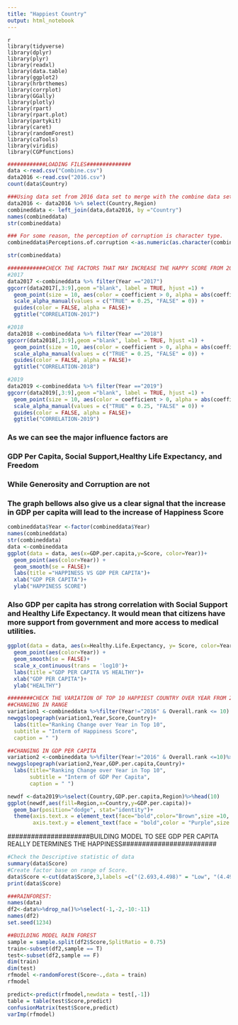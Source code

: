 ```yaml
---
title: "Happiest Country"
output: html_notebook
---
```

```
{r}
library(tidyverse)
library(dplyr)
library(plyr)
library(readxl)
library(data.table)
library(ggplot2)
library(hrbrthemes)
library(corrplot)
library(GGally)
library(plotly)
library(rpart)
library(rpart.plot)
library(partykit)
library(caret)
library(randomForest)
library(caTools)
library(viridis)
library(CGPfunctions)
```
```r
############LOADING FILES##############
data <-read.csv("Combine.csv")
data2016 <-read.csv("2016.csv")
count(data$Country)
```

```r
###Using data set from 2016 data set to merge with the combine data set for Region Variable:
data2016 <- data2016 %>% select(Country,Region)
combineddata <- left_join(data,data2016, by ="Country")
names(combineddata)
str(combineddata)
```
```r
### For some reason, the perception of corruption is character type. 
combineddata$Perceptions.of.corruption <-as.numeric(as.character(combineddata$Perceptions.of.corruption))
```
```r
str(combineddata)
```

```r
############CHECK THE FACTORS THAT MAY INCREASE THE HAPPY SCORE FROM 2017 TO 2019#######################
#2017
data2017 <-combineddata %>% filter(Year =="2017")
ggcorr(data2017[,3:9],geom ="blank", label = TRUE, hjust =1) +
  geom_point(size = 10, aes(color = coefficient > 0, alpha = abs(coefficient) > 0.5)) +
  scale_alpha_manual(values = c("TRUE" = 0.25, "FALSE" = 0)) +
  guides(color = FALSE, alpha = FALSE)+
  ggtitle("CORRELATION-2017")
```

```r
#2018
data2018 <-combineddata %>% filter(Year =="2018")
ggcorr(data2018[,3:9],geom ="blank", label = TRUE, hjust =1) +
  geom_point(size = 10, aes(color = coefficient > 0, alpha = abs(coefficient) > 0.5)) +
  scale_alpha_manual(values = c("TRUE" = 0.25, "FALSE" = 0)) +
  guides(color = FALSE, alpha = FALSE)+
  ggtitle("CORRELATION-2018")
```
```r
#2019
data2019 <-combineddata %>% filter(Year =="2019")
ggcorr(data2019[,3:9],geom ="blank", label = TRUE, hjust =1) +
  geom_point(size = 10, aes(color = coefficient > 0, alpha = abs(coefficient) > 0.5)) +
  scale_alpha_manual(values = c("TRUE" = 0.25, "FALSE" = 0)) +
  guides(color = FALSE, alpha = FALSE)+
  ggtitle("CORRELATION-2019")
```
### As we can see the major influence factors are
### GDP Per Capita, Social Support,Healthy Life Expectancy, and Freedom
### While Generosity and Corruption are not


### The graph bellows also give us a clear signal that the increase in GDP per capita will lead to the increase of Happiness Score
```r
combineddata$Year <-factor(combineddata$Year)
names(combineddata)
str(combineddata)
data <-combineddata
ggplot(data = data, aes(x=GDP.per.capita,y=Score, color=Year))+
  geom_point(aes(color=Year)) + 
  geom_smooth(se = FALSE)+
  labs(title ="HAPPINESS VS GDP PER CAPITA")+
  xlab("GDP PER CAPITA")+
  ylab("HAPPINESS SCORE")
```

### Also GDP per capita has strong correlation with Social Support and Healthy Life Expectancy. It would mean that citizens have more support from government and more access to medical utilities.
```r
ggplot(data = data, aes(x=Healthy.Life.Expectancy, y= Score, color=Year))+
  geom_point(aes(color=Year)) + 
  geom_smooth(se = FALSE)+
  scale_x_continuous(trans = 'log10')+
  labs(title ="GDP PER CAPITA VS HEALTHY")+
  xlab("GDP PER CAPITA")+
  ylab("HEALTHY")
```
```r
########CHECK THE VARIATION OF TOP 10 HAPPIEST COUNTRY OVER YEAR FROM 2017-2019######################
##CHANGING IN RANGE
variation1 <-combineddata %>%filter(Year!="2016" & Overall.rank <= 10) %>% mutate(Year =factor(Year),Score)
newggslopegraph(variation1,Year,Score,Country)+
  labs(title="Ranking Change over Year in Top 10",
  subtitle = "Interm of Happiness Score",
  caption = " ")
```
```r
##CHANGING IN GDP PER CAPITA
variation2 <-combineddata %>%filter(Year!="2016" & Overall.rank <=10)%>%mutate(Year =factor(Year),GDP.per.capita)
newggslopegraph(variation2,Year,GDP.per.capita,Country)+
  labs(title="Ranking Change over Year in Top 10",
       subtitle = "Interm of GDP Per Capita",
       caption = " ")
```
```r
newdf <-data2019%>%select(Country,GDP.per.capita,Region)%>%head(10)
ggplot(newdf,aes(fill=Region,x=Country,y=GDP.per.capita))+
  geom_bar(position="dodge", stat="identity")+
  theme(axis.text.x = element_text(face="bold",color="Brown",size =10, angle =90),
        axis.text.y = element_text(face = "bold",color = "Purple",size = 10))
```
#####################BUILDING MODEL TO SEE GDP PER CAPITA REALLY DETERMINES THE HAPPINESS########################
```r
#Check the Descriptive statistic of data
summary(data$Score)
#Create factor base on range of Score.
data$Score <-cut(data$Score,3,labels =c("(2.693,4.498)" = "Low", "(4.498,6.187]" = "Medium", "(6.187,7.769]" = "High"))
print(data$Score)
```
```r
###RAINFOREST:
names(data)
df2<-data%>%drop_na()%>%select(-1,-2,-10:-11) 
names(df2)
set.seed(1234)
```
```r
##BUILDING MODEL RAIN FOREST
sample = sample.split(df2$Score,SplitRatio = 0.75)
train<-subset(df2,sample == T)
test<-subset(df2,sample == F)
dim(train)
dim(test)
rfmodel <-randomForest(Score~.,data = train)
rfmodel
```
```r
predict<-predict(rfmodel,newdata = test[,-1])
table = table(test$Score,predict)
confusionMatrix(test$Score,predict)
varImp(rfmodel)
```








